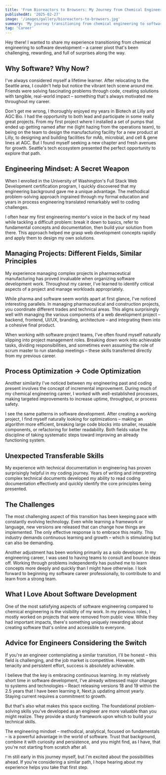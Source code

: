 ```yaml
---
title: 'From Bioreactors to Browsers: My Journey from Chemical Engineering to Software Development'
publishedAt: '2025-02-27'
image: '/images/gallery/bioreactors-to-browsers.jpg'
summary: 'My journey transitioning from chemical engineering to software development highlights how engineering problem-solving skills create a powerful foundation for coding. This career pivot has been challenging yet rewarding, with surprising parallels between process engineering and software development.'
tag: 'Career'
---
```


Hey there! I wanted to share my experience transitioning from chemical engineering to software development – a career pivot that's been challenging, rewarding, and full of surprises along the way.

## Why Software? Why Now?

I've always considered myself a lifetime learner. After relocating to the Seattle area, I couldn't help but notice the vibrant tech scene around me. Friends were solving fascinating problems through code, creating solutions with tangible, real-world impact – something that's always motivated me throughout my career.

Don't get me wrong, I thoroughly enjoyed my years in Biotech at Lilly and AGC Bio. I had the opportunity to both lead and participate in some really great projects. From my first project where I installed a set of pumps that ended up getting named after me (light hazing from the operations team), to being on the team to design the manufacturing facility for a new product at Lilly, to designing and building facilities for mAb, microbial, and cell & gene lines at AGC. But I found myself seeking a new chapter and fresh avenues for growth. Seattle's tech ecosystem presented the perfect opportunity to explore that path.

## Engineering Mindset: A Secret Weapon

When I enrolled in the University of Washington's Full Stack Web Development certification program, I quickly discovered that my engineering background gave me a unique advantage. The methodical problem-solving approach ingrained through my formal education and years in process engineering translated remarkably well to coding challenges.

I often hear my first engineering mentor's voice in the back of my head while tackling a difficult problem: break it down to basics, refer to fundamental concepts and documentation, then build your solution from there. This approach helped me grasp web development concepts rapidly and apply them to design my own solutions.

## Managing Projects: Different Fields, Similar Principles

My experience managing complex projects in pharmaceutical manufacturing has proved invaluable when organizing software development work. Throughout my career, I've learned to identify critical aspects of a project and manage workloads appropriately.

While pharma and software seem worlds apart at first glance, I've noticed interesting parallels. In managing pharmaceutical and construction projects, you coordinate different trades and technical areas. This aligns surprisingly well with managing the various components of a web development project – backend, frontend, UI/UX, branding, architecture – and integrating them into a cohesive final product.

When working with software project teams, I've often found myself naturally slipping into project management roles. Breaking down work into achievable tasks, dividing responsibilities, and sometimes even assuming the role of scrum master to run standup meetings – these skills transferred directly from my previous career.

## Process Optimization → Code Optimization

Another similarity I've noticed between my engineering past and coding present involves the concept of incremental improvement. During much of my chemical engineering career, I worked with well-established processes, making targeted improvements to increase uptime, throughput, or process safety.

I see the same patterns in software development. After creating a working project, I find myself naturally looking for optimizations – making an algorithm more efficient, breaking large code blocks into smaller, reusable components, or refactoring for better readability. Both fields value the discipline of taking systematic steps toward improving an already functioning system.

## Unexpected Transferable Skills

My experience with technical documentation in engineering has proven surprisingly helpful in my coding journey. Years of writing and interpreting complex technical documents developed my ability to read coding documentation effectively and quickly identify the core principles being presented.

## The Challenges

The most challenging aspect of this transition has been keeping pace with constantly evolving technology. Even while learning a framework or language, new versions are released that can change how things are implemented. The only effective response is to embrace this reality. This industry demands continuous learning and growth – which is stimulating but can also be demanding.

Another adjustment has been working primarily as a solo developer. In my engineering career, I was used to having teams to consult and bounce ideas off. Working through problems independently has pushed me to learn concepts more deeply and quickly than I might have otherwise. I look forward to beginning my software career professionally, to contribute to and learn from a strong team.

## What I Love About Software Development

One of the most satisfying aspects of software engineering compared to chemical engineering is the visibility of my work. In my previous roles, I mostly worked on projects that were removed from public view. While they had important impacts, there's something uniquely rewarding about creating software that's online and accessible to everyone.

## Advice for Engineers Considering the Switch

If you're an engineer contemplating a similar transition, I'll be honest – this field is challenging, and the job market is competitive. However, with tenacity and persistent effort, success is absolutely achievable.

I believe that the key is embracing continuous learning. In my relatively short time in software development, I've already witnessed major changes to systems and technologies – React releasing versions 18 and 19 within the 2.5 years that I have been learning it, Next.js updating almost yearly. Staying current requires a commitment to growth.

But that's also what makes this space exciting. The foundational problem-solving skills you've developed as an engineer are more valuable than you might realize. They provide a sturdy framework upon which to build your technical skills.

The engineering mindset – methodical, analytical, focused on fundamentals – is a powerful advantage in the world of software. Trust that background, combine it with curiosity and persistence, and you might find, as I have, that you're not starting from scratch after all.

I'm still early in this journey myself, but I'm excited about the possibilities ahead. If you're considering a similar path, I hope hearing about my experience helps you take that first step.
